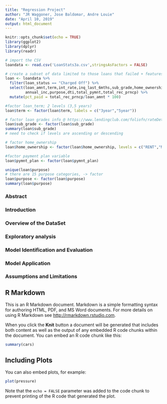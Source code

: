 ```yaml
---
title: "Regression Project"
author: "JR Waggoner, Jose Baldomar, Andre Louie"
date: "April 10, 2019"
output: html_document
---
```


```r
knitr::opts_chunk$set(echo = TRUE)
library(ggplot2)
library(dplyr)
library(readr)
```


``` r
# import the CSV
loandata <- read.csv('LoanStats3a.csv',stringsAsFactors = FALSE)

# create a subset of data limited to those loans that failed + features 
loan <- loandata %>%
  filter(loan_status == "Charged Off") %>%
  select(loan_amnt,term,int_rate,inq_last_6mths,sub_grade,home_ownership,
         annual_inc,purpose,dti,total_pymnt,total_rec_prncp) %>%
  mutate(pct_paid = total_rec_prncp/loan_amnt * 100)

#factor loan_term; 2 levels (3,5 years)
loan$term <- factor(loan$term, labels = c("3year","5year"))

# factor loan grades info @ https://www.lendingclub.com/foliofn/rateDetail.action
loan$sub_grade <- factor(loan$sub_grade)
summary(loan$sub_grade)
# need to check if levels are ascending or descending

# factor home_ownership
loan$home_ownership <- factor(loan$home_ownership, levels = c("RENT","MORTGAGE","OWN"))

#factor payment plan variable
loan$pymnt_plan <- factor(loan$pymnt_plan)

unique(loan$purpose)
# there are 15 purpose categories, -> factor 
loan$purpose <- factor(loan$purpose)
summary(loan$purpose)
```

### Abstract
### Introduction
### Overview of the DataSet
### Exploratory analysis
### Model Identification and Evaluation 
### Model Application
### Assumptions and Limitations

## R Markdown

This is an R Markdown document. Markdown is a simple formatting syntax for authoring HTML, PDF, and MS Word documents. For more details on using R Markdown see <http://rmarkdown.rstudio.com>.

When you click the **Knit** button a document will be generated that includes both content as well as the output of any embedded R code chunks within the document. You can embed an R code chunk like this:

```r
summary(cars)
```

## Including Plots

You can also embed plots, for example:

```r
plot(pressure)
```

Note that the `echo = FALSE` parameter was added to the code chunk to prevent printing of the R code that generated the plot.
